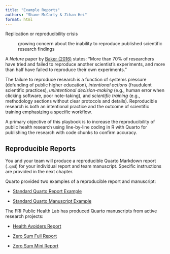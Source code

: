 ```yaml
---
title: "Example Reports"
authors: "Shane McCarty & Zihan Hei"
format: html
---
```


Replication or reproducibility crisis

:   growing concern about the inability to reproduce published scientific research findings

A *Nature* paper by [Baker (2016)](https://www.nature.com/articles/533452a) states: "More than 70% of researchers have tried and failed to reproduce another scientist's experiments, and more than half have failed to reproduce their own experiments."

The failure to reproduce research is a function of systems pressure (defunding of public higher education), *intentional actions* (fraudulent scientific practices), *unintentional* *decision-making* (e.g., human error when clicking software, poor note-taking), and *scientific* *training* (e.g., methodology sections without clear protocols and details). Reproducible research is both an intentional practice and the outcome of scientific training emphasizing a specific workflow.

A primary objective of this playbook is to increase the reproducibility of public health research using line-by-line coding in R with Quarto for publishing the research with code chunks to confirm accuracy.

## Reproducible Reports

You and your team will produce a reproducible Quarto Markdown report (`.qmd`) for your individual report and team manuscript. Specific instructions are provided in the next chapter.

Quarto provided two examples of a reproducible report and manuscript:

-   [Standard Quarto Report Example](https://quarto-dev.github.io/quarto-gallery/page-layout/tufte.html)

-   [Standard Quarto Manuscript Example](https://quarto-ext.github.io/manuscript-template-jupyter/)

The FRI Public Health Lab has produced Quarto manuscripts from active research projects:

-   [Health Avoiders Report](https://zihanhei.quarto.pub/avoider-report/)

-   [Zero Sum Full Report](https://fripublichealth.quarto.pub/zerosum/)

-   [Zero Sum Mini Report](https://fripublichealth.quarto.pub/zerosum/example-preview.html)
